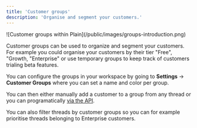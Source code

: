 ```yaml
---
title: 'Customer groups'
description: 'Organise and segment your customers.'
---
```


<Frame>![Customer groups within Plain](/public/images/groups-introduction.png)</Frame>

Customer groups can be used to organize and segment your customers. For example you could organise your customers by their tier "Free", "Growth, "Enterprise" or use temporary groups to keep track of customers trialing beta features.

You can configure the groups in your workspace by going to **Settings** → **Customer Groups** where you can set a name and color per group.

You can then either manually add a customer to a group from any thread or you can programatically [via the API](/docs/api-reference/graphql/customers/customer-groups).

You can also filter threads by customer groups so you can for example prioritise threads belonging to Enterprise customers.
